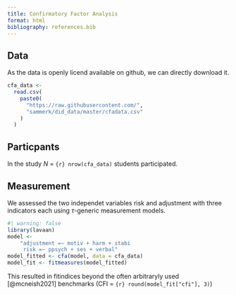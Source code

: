 ```yaml
---
title: Confirmatory Factor Analysis
format: html
bibliography: references.bib
---
```


## Data
As the data is openly licend available on github, we can directly download it.

```r
cfa_data <-
  read.csv(
    paste0(
      "https://raw.githubusercontent.com/",
      "sammerk/did_data/master/cfadata.csv"
    )
  )
```

## Particpants
In the study *N* = `{r} nrow(cfa_data)` students participated.

## Measurement
We assessed the two independet variables risk and adjustment with three indicators each using $\tau$-generic measurement models.

```r
#| warning: false
library(lavaan)
model <- 
    "adjustment =~ motiv + harm + stabi
     risk =~ ppsych + ses + verbal"
model_fitted <- cfa(model, data = cfa_data)
model_fit <- fitmeasures(model_fitted)
```

This resulted in fitindices beyond the often arbitraryly used  [@mcneish2021] benchmarks (CFI = `{r} round(model_fit["cfi"], 3)`)